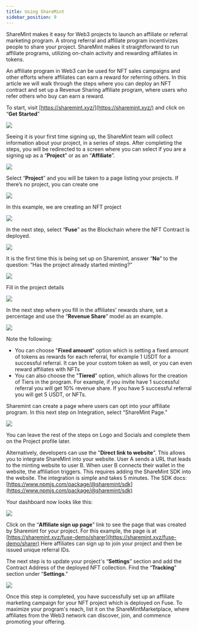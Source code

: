 ```yaml
---
title: Using ShareMint
sidebar_position: 9
---
```


ShareMint makes it easy for Web3 projects to launch an affiliate or referral marketing program. A strong referral and affiliate program incentivizes people to share your project. ShareMint makes it straightforward to run affiliate programs, utilizing on-chain activity and rewarding affiliates in tokens.

An affiliate program in Web3 can be used for NFT sales campaigns and other efforts where affiliates can earn a reward for referring others. In this article we will walk through the steps where you can deploy an NFT contract and set up a Revenue Sharing affiliate program, where users who refer others who buy can earn a reward.

To start, visit [https://sharemint.xyz/](https://sharemint.xyz/) and click on “**Get Started**”

<img src="/img/sharemint/sharemint-landing.png" />

Seeing it is your first time signing up, the ShareMint team will collect information about your project, in a series of steps. After completing the steps, you will be redirected to a screen where you can select if you are a signing up as a “**Project**” or as an “**Affiliate**”.

<img src="/img/sharemint/sharemint-create-project.png" />

Select “**Project**” and you will be taken to a page listing your projects. If there’s no project, you can create one

<img src="/img/sharemint/sharemint-new-project.png" />

In this example, we are creating an NFT project

<img src="/img/sharemint/sharemint-nft.png" />

In the next step, select “**Fuse**” as the Blockchain where the NFT Contract is deployed.

<img src="/img/sharemint/sharemint-blockchain-fuse.png" />

It is the first time this is being set up on Sharemint, answer “**No**” to the question: “Has the project already started minting?”

<img src="/img/sharemint/sharemint-started-minting.png" />

Fill in the project details

<img src="/img/sharemint/sharemint-project-details.png" />

In the next step where you fill in the affiliates' rewards share, set a percentage and use the “**Revenue Share**” model as an example.

<img src="/img/sharemint/sharemint-revenue.png" />

Note the following:

* You can choose "**Fixed amount**" option which is setting a fixed amount of tokens as rewards for each referral, for example 1 USDT for a successful referral. It can be your custom token as well, or you can even reward affiliates with NFTs
* You can also choose the "**Tiered**" option, which allows for the creation of Tiers in the program. For example, if you invite have 1 successful referral you will get 10% revenue share. If you have 5 successful referral you will get 5 USDT, or NFTs.

Sharemint can create a page where users can opt into your affiliate program. In this next step on Integration, select “ShareMint Page.”

<img src="/img/sharemint/sharemint-integration.png" />

You can leave the rest of the steps on Logo and Socials and complete them on the Project profile later.

Alternatively, developers can use the "**Direct link to website**". This allows you to integrate ShareMint into your website. User A sends a URL that leads to the minting website to user B. When user B connects their wallet in the website, the affiliation triggers. This requires adding the ShareMint SDK into the website. The integration is simple and takes 5 minutes.
The SDK docs: [https://www.npmjs.com/package/@sharemint/sdk](https://www.npmjs.com/package/@sharemint/sdk)

Your dashboard now looks like this:

<img src="/img/sharemint/sharemint-dashboard.png" />

Click on the “**Affiliate sign up page**” link to see the page that was created by Sharemint for your project. For this example, the page is at [https://sharemint.xyz/fuse-demo/sharer](https://sharemint.xyz/fuse-demo/sharer)
Here affiliates can sign up to join your project and then be issued unique referral IDs.

The next step is to update your project's “**Settings**” section and add the Contract Address of the deployed NFT collection. Find the “**Tracking**” section under “**Settings**.”

<img src="/img/sharemint/sharemint-tracking.png" />

Once this step is completed, you have successfully set up an affiliate marketing campaign for your NFT project which is deployed on Fuse. To maximize your program's reach, list it on the ShareMintMarketplace, where affiliates from the Web3 network can discover, join, and commence promoting your offering.
